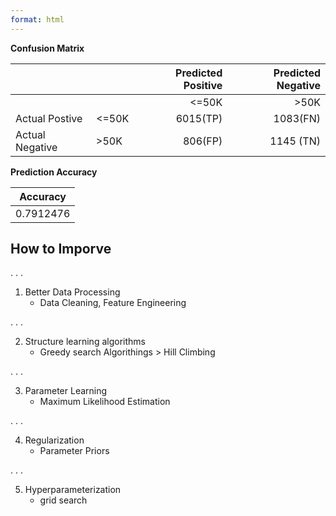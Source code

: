 ```yaml
---
format: html
---
```


__Confusion Matrix__

|               |            | Predicted Positive | Predicted Negative|  
|:--------------|:-----------|------------------:|------------------:|
|               |            |<=50K              | >50K              |
|Actual Postive |      <=50K | 6015(TP)          |1083(FN)           |
|Actual Negative|      >50K  |  806(FP)          |1145 (TN)          |

__Prediction Accuracy__

|Accuracy   |
|-----------|
| 0.7912476 |

## How to Imporve

. . .

1. Better Data Processing
    - Data Cleaning, Feature Engineering

. . .

2. Structure learning algorithms
    - Greedy search Algorithings > Hill Climbing
    
. . .

3. Parameter Learning
    - Maximum Likelihood Estimation
    
. . .

4. Regularization
    - Parameter Priors
    
. . .

5. Hyperparameterization
    - grid search

